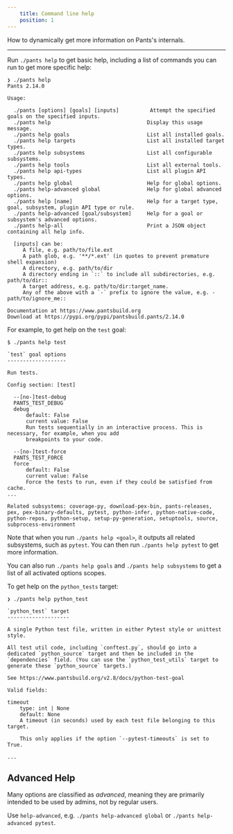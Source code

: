 ```yaml
---
    title: Command line help
    position: 1
---
```


How to dynamically get more information on Pants's internals.

---

Run `./pants help` to get basic help, including a list of commands you can run to get more specific help:

```text title="Shell"
❯ ./pants help
Pants 2.14.0

Usage:

  ./pants [options] [goals] [inputs]          Attempt the specified goals on the specified inputs.
  ./pants help                               Display this usage message.
  ./pants help goals                         List all installed goals.
  ./pants help targets                       List all installed target types.
  ./pants help subsystems                    List all configurable subsystems.
  ./pants help tools                         List all external tools.
  ./pants help api-types                     List all plugin API types.
  ./pants help global                        Help for global options.
  ./pants help-advanced global               Help for global advanced options.
  ./pants help [name]                        Help for a target type, goal, subsystem, plugin API type or rule.
  ./pants help-advanced [goal/subsystem]     Help for a goal or subsystem's advanced options.
  ./pants help-all                           Print a JSON object containing all help info.

  [inputs] can be:
     A file, e.g. path/to/file.ext
     A path glob, e.g. '**/*.ext' (in quotes to prevent premature shell expansion)
     A directory, e.g. path/to/dir
     A directory ending in `::` to include all subdirectories, e.g. path/to/dir::
     A target address, e.g. path/to/dir:target_name.
     Any of the above with a `-` prefix to ignore the value, e.g. -path/to/ignore_me::

Documentation at https://www.pantsbuild.org
Download at https://pypi.org/pypi/pantsbuild.pants/2.14.0
```

For example, to get help on the `test` goal:

```text title="Shell"
$ ./pants help test

`test` goal options
-------------------

Run tests.

Config section: [test]

  --[no-]test-debug
  PANTS_TEST_DEBUG
  debug
      default: False
      current value: False
      Run tests sequentially in an interactive process. This is necessary, for example, when you add
      breakpoints to your code.

  --[no-]test-force
  PANTS_TEST_FORCE
  force
      default: False
      current value: False
      Force the tests to run, even if they could be satisfied from cache.
...

Related subsystems: coverage-py, download-pex-bin, pants-releases, pex, pex-binary-defaults, pytest, python-infer, python-native-code, python-repos, python-setup, setup-py-generation, setuptools, source, subprocess-environment
```

Note that when you run `./pants help <goal>`, it outputs all related subsystems, such as `pytest`. You can then run `./pants help pytest` to get more information.

You can also run `./pants help goals` and `./pants help subsystems` to get a list of all activated options scopes.

To get help on the `python_tests` target:

```text title="Shell"
❯ ./pants help python_test

`python_test` target
--------------------

A single Python test file, written in either Pytest style or unittest style.

All test util code, including `conftest.py`, should go into a dedicated `python_source` target and then be included in the
`dependencies` field. (You can use the `python_test_utils` target to generate these `python_source` targets.)

See https://www.pantsbuild.org/v2.8/docs/python-test-goal

Valid fields:

timeout
    type: int | None
    default: None
    A timeout (in seconds) used by each test file belonging to this target.

    This only applies if the option `--pytest-timeouts` is set to True.

...
```

## Advanced Help

Many options are classified as _advanced_, meaning they are primarily intended to be used by admins, not by regular users.

Use `help-advanced`, e.g. `./pants help-advanced global` or `./pants help-advanced pytest`.

